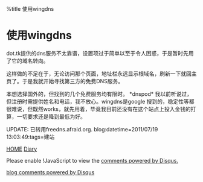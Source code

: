 %title 使用wingdns


= 使用wingdns=

dot.tk提供的dns服务不太靠谱，设置项过于简单以至于令人困惑，于是暂时先用了它的域名转向。

这样做的不足在于，无论访问那个页面，地址栏永远显示根域名，刷新一下就回主页了。于是我就开始寻找第三方的免费DNS服务。

本想选择国外的，但找到的几个免费服务均有限时。 *dnspod*  我以前听说过，但注册时需提供姓名和电话，我不放心。wingdns是google
搜到的，稳定性等都很难说，但既然works，就先用着，毕竟我目前还没有在这个站点上投入金钱的打算，一切要求还是降到最低为好。

UPDATE: 已转用freedns.afraid.org.
blog:datetime=2011/07/19 13:03:49:tags=建站

[[../index|HOME]]   [[diary|Diary]]
<div id="disqus_thread"></div>
<script type="text/javascript" src="comment.js">
</script>
<noscript>Please enable !JavaScript to view the <a href="http://disqus.com/?ref_noscript">comments powered by Disqus.</a></noscript>
<a href="http://disqus.com" class="dsq-brlink">blog comments powered by <span class="logo-disqus">Disqus</span></a>
<script type="text/javascript" src="count.js">
</script>

